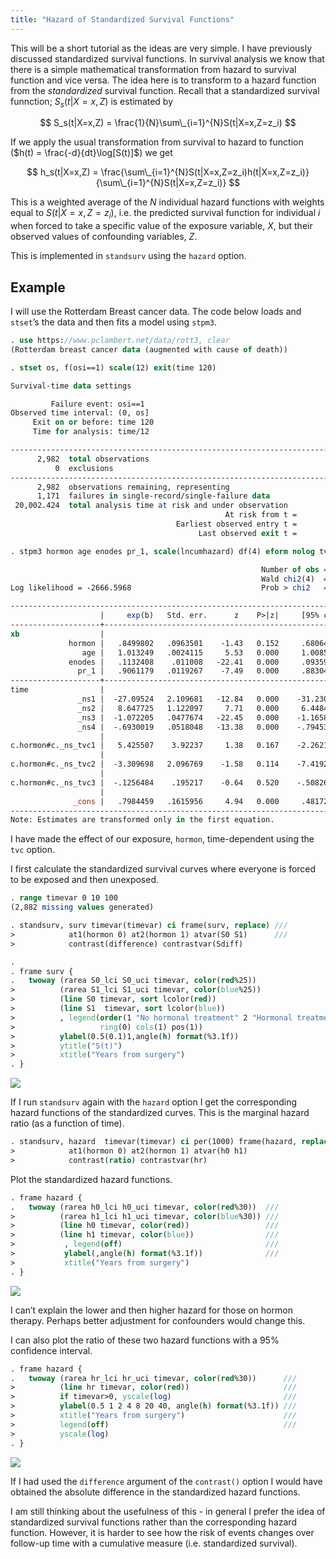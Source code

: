 ```yaml
---
title: "Hazard of Standardized Survival Functions"
---
```


This will be a short tutorial as the ideas are very simple. I have previously discussed standardized survival functions. In survival analysis we know that there is a simple mathematical transformation from hazard to survival function and vice versa. The idea here is to transform  to a hazard function from the *standardized* survival function. Recall that a standardized survival funnction; $S_s(t|X=x,Z)$ is estimated by

$$
S_s(t|X=x,Z) = \frac{1}{N}\sum\_{i=1}^{N}S(t|X=x,Z=z_i)
$$

If we apply the usual transformation from survival to hazard to function ($h(t) = \frac{-d}{dt}\log[S(t)]$) we get

$$
h_s(t|X=x,Z) = \frac{\sum\_{i=1}^{N}S(t|X=x,Z=z_i)h(t|X=x,Z=z_i)}{\sum\_{i=1}^{N}S(t|X=x,Z=z_i)}
$$

This is a weighted average of the $N$ individual hazard functions with weights equal to $S(t|X=x,Z=z_i)$, i.e. the predicted survival function for individual $i$ when forced to take a specific value of the exposure variable, $X$, but their observed values of confounding variables, $Z$.

This is implemented in `standsurv` using the `hazard` option.

## Example

I will use the Rotterdam Breast cancer data. The code below loads and `stset`'s the data and then fits a model using `stpm3`. 

```stata
. use https://www.pclambert.net/data/rott3, clear
(Rotterdam breast cancer data (augmented with cause of death))

. stset os, f(osi==1) scale(12) exit(time 120)

Survival-time data settings

         Failure event: osi==1
Observed time interval: (0, os]
     Exit on or before: time 120
     Time for analysis: time/12

--------------------------------------------------------------------------
      2,982  total observations
          0  exclusions
--------------------------------------------------------------------------
      2,982  observations remaining, representing
      1,171  failures in single-record/single-failure data
 20,002.424  total analysis time at risk and under observation
                                                At risk from t =         0
                                     Earliest observed entry t =         0
                                          Last observed exit t =        10

. stpm3 hormon age enodes pr_1, scale(lncumhazard) df(4) eform nolog tvc(hormon) dftvc(3)

                                                        Number of obs =  2,982
                                                        Wald chi2(4)  = 615.95
Log likelihood = -2666.5968                             Prob > chi2   = 0.0000

-------------------------------------------------------------------------------------
                    |     exp(b)   Std. err.      z    P>|z|     [95% conf. interval]
--------------------+----------------------------------------------------------------
xb                  |
             hormon |   .8499802   .0963501    -1.43   0.152     .6806444    1.061445
                age |   1.013249   .0024115     5.53   0.000     1.008534    1.017987
             enodes |   .1132408    .011008   -22.41   0.000     .0935963    .1370084
               pr_1 |   .9061179   .0119267    -7.49   0.000     .8830411    .9297979
--------------------+----------------------------------------------------------------
time                |
               _ns1 |  -27.09524   2.109681   -12.84   0.000    -31.23014   -22.96034
               _ns2 |   8.647725   1.122097     7.71   0.000     6.448455    10.84699
               _ns3 |  -1.072205   .0477674   -22.45   0.000    -1.165827   -.9785823
               _ns4 |  -.6930019   .0518048   -13.38   0.000    -.7945373   -.5914664
                    |
c.hormon#c._ns_tvc1 |   5.425507    3.92237     1.38   0.167    -2.262197    13.11321
                    |
c.hormon#c._ns_tvc2 |  -3.309698   2.096769    -1.58   0.114    -7.419291    .7998943
                    |
c.hormon#c._ns_tvc3 |  -.1256484    .195217    -0.64   0.520    -.5082667      .25697
                    |
              _cons |   .7984459   .1615956     4.94   0.000     .4817244    1.115168
-------------------------------------------------------------------------------------
Note: Estimates are transformed only in the first equation.

```

I have made the effect of our exposure, `hormon`, time-dependent using the `tvc` option.


I first calculate the standardized survival curves where everyone is forced to be exposed and then unexposed.

```stata
. range timevar 0 10 100
(2,882 missing values generated)

. standsurv, surv timevar(timevar) ci frame(surv, replace) ///
>            at1(hormon 0) at2(hormon 1) atvar(S0 S1)      ///
>            contrast(difference) contrastvar(Sdiff) 

. 
. frame surv {
.   twoway (rarea S0_lci S0_uci timevar, color(red%25))                     ///
>          (rarea S1_lci S1_uci timevar, color(blue%25))                    ///
>          (line S0 timevar, sort lcolor(red))                              ///
>          (line S1  timevar, sort lcolor(blue))                            ///
>          , legend(order(1 "No hormonal treatment" 2 "Hormonal treatment") ///
>                   ring(0) cols(1) pos(1))                                 ///
>          ylabel(0.5(0.1)1,angle(h) format(%3.1f))                         ///
>          ytitle("S(t)")                                                   ///
>          xtitle("Years from surgery")
. }

```


![](/statasvg/standsurv_survival_stand_hormon_hazard.svg)


If I run `standsurv` again with the `hazard` option I get the corresponding hazard functions 
of the standardized curves. This is the marginal hazard ratio (as a function of time).


```stata
. standsurv, hazard  timevar(timevar) ci per(1000) frame(hazard, replace) ///
>            at1(hormon 0) at2(hormon 1) atvar(h0 h1)                     /// 
>            contrast(ratio) contrastvar(hr)

```

Plot the standardized hazard functions.

```stata
. frame hazard {
.   twoway (rarea h0_lci h0_uci timevar, color(red%30))  ///
>          (rarea h1_lci h1_uci timevar, color(blue%30)) ///
>          (line h0 timevar, color(red))                 ///
>          (line h1 timevar, color(blue))                ///
>           , legend(off)                                ///
>           ylabel(,angle(h) format(%3.1f))              ///
>           xtitle("Years from surgery")   
. }

```


![](/statasvg/standsurv_hazard_stand_hormon_hazard.svg)


I can't explain the lower and then higher hazard for those on hormon therapy. Perhaps better adjustment for confounders would change this.

I can also plot the ratio of these two hazard functions with a 95% confidence interval.

```stata
. frame hazard {
.   twoway (rarea hr_lci hr_uci timevar, color(red%30))      ///
>          (line hr timevar, color(red))                     ///
>          if timevar>0, yscale(log)                         ///
>          ylabel(0.5 1 2 4 8 20 40, angle(h) format(%3.1f)) ///
>          xtitle("Years from surgery")                      ///
>          legend(off)                                       ///
>          yscale(log) 
. }

```


![](/statasvg/standsurv_hazard_stand_hormon_hazard_ratio.svg)


If I had used the `difference` argument of the `contrast()` option I would have obtained the absolute difference in the standardized hazard functions.

I am still thinking about the usefulness of this - in general I prefer the idea of standardized survival functions rather than the corresponding hazard function. However, it is harder to see how the risk of events changes over follow-up time with a cumulative measure (i.e. standardized survival). 




